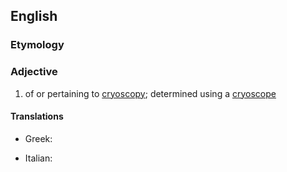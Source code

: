 ==English==

===Etymology===
{{confix|cryo|scopic|lang=en}}

===Adjective===
{{en-adj|-}}

# {{lb|en|chemistry|physics}} of or pertaining to [[cryoscopy]]; determined using a [[cryoscope]]

====Translations====
{{trans-top|of or pertaining to cryoscopy}}
* Greek: {{t+|el|κρυοσκοπικός|m}}
{{trans-mid}}
* Italian: {{t|it|crioscopico}}
{{trans-bottom}}